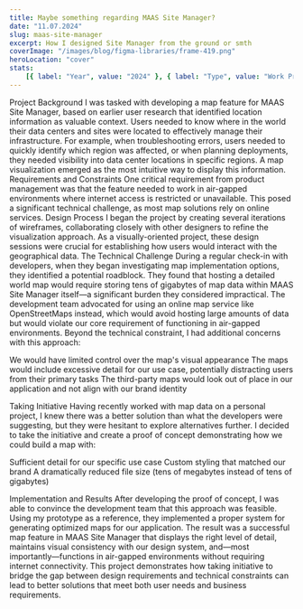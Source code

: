 ```yaml
---
title: Maybe something regarding MAAS Site Manager?
date: "11.07.2024"
slug: maas-site-manager
excerpt: How I designed Site Manager from the ground or smth
coverImage: "/images/blog/figma-libraries/frame-419.png"
heroLocation: "cover"
stats:
    [{ label: "Year", value: "2024" }, { label: "Type", value: "Work Project" }]
---
```


Project Background I was tasked with developing a map feature for MAAS Site
Manager, based on earlier user research that identified location information as
valuable context. Users needed to know where in the world their data centers and
sites were located to effectively manage their infrastructure. For example, when
troubleshooting errors, users needed to quickly identify which region was
affected, or when planning deployments, they needed visibility into data center
locations in specific regions. A map visualization emerged as the most intuitive
way to display this information. Requirements and Constraints One critical
requirement from product management was that the feature needed to work in
air-gapped environments where internet access is restricted or unavailable. This
posed a significant technical challenge, as most map solutions rely on online
services. Design Process I began the project by creating several iterations of
wireframes, collaborating closely with other designers to refine the
visualization approach. As a visually-oriented project, these design sessions
were crucial for establishing how users would interact with the geographical
data. The Technical Challenge During a regular check-in with developers, when
they began investigating map implementation options, they identified a potential
roadblock. They found that hosting a detailed world map would require storing
tens of gigabytes of map data within MAAS Site Manager itself—a significant
burden they considered impractical. The development team advocated for using an
online map service like OpenStreetMaps instead, which would avoid hosting large
amounts of data but would violate our core requirement of functioning in
air-gapped environments. Beyond the technical constraint, I had additional
concerns with this approach:

We would have limited control over the map's visual appearance The maps would
include excessive detail for our use case, potentially distracting users from
their primary tasks The third-party maps would look out of place in our
application and not align with our brand identity

Taking Initiative Having recently worked with map data on a personal project, I
knew there was a better solution than what the developers were suggesting, but
they were hesitant to explore alternatives further. I decided to take the
initiative and create a proof of concept demonstrating how we could build a map
with:

Sufficient detail for our specific use case Custom styling that matched our
brand A dramatically reduced file size (tens of megabytes instead of tens of
gigabytes)

Implementation and Results After developing the proof of concept, I was able to
convince the development team that this approach was feasible. Using my
prototype as a reference, they implemented a proper system for generating
optimized maps for our application. The result was a successful map feature in
MAAS Site Manager that displays the right level of detail, maintains visual
consistency with our design system, and—most importantly—functions in air-gapped
environments without requiring internet connectivity. This project demonstrates
how taking initiative to bridge the gap between design requirements and
technical constraints can lead to better solutions that meet both user needs and
business requirements.
